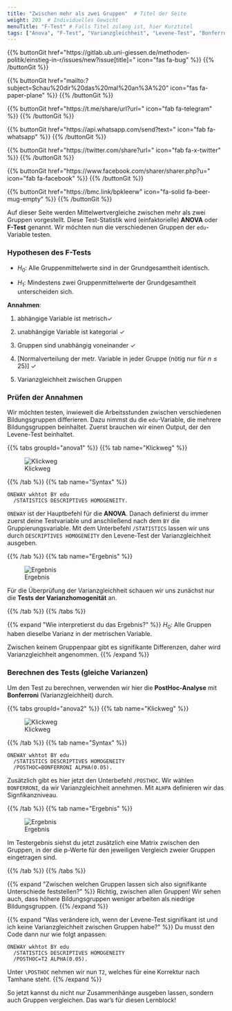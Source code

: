 ```yaml
---
title: "Zwischen mehr als zwei Gruppen"  # Titel der Seite
weight: 203  # Individuelles Gewicht 
menuTitle: "F-Test" # Falls Titel zulang ist, hier Kurztitel
tags: ["Anova", "F-Test", "Varianzgleichheit", "Levene-Test", "Bonferroni"]  # Tags hiereinsetzen; Kurzwort, was auf der Seite passsiert
---
```


{{% buttonGit href=\"https\:\/\/gitlab.ub.uni-giessen.de\/methoden-politik\/einstieg-in-r\/issues\/new?issue[title]=\" icon=\"fas fa-bug\" %}} {{% /buttonGit %}} 

{{% buttonGit href=\"mailto\:?subject=Schau\%20dir\%20das\%20mal\%20an\%3A\%20\" icon=\"fas fa-paper-plane\" %}} {{% /buttonGit %}}

{{% buttonGit href=\"https\:\/\/t.me\/share\/url?url=\" icon=\"fab fa-telegram\" %}} {{% /buttonGit %}}

{{% buttonGit href=\"https\:\/\/api.whatsapp.com\/send?text=\" icon=\"fab fa-whatsapp\" %}} {{% /buttonGit %}}

{{% buttonGit href=\"https\:\/\/twitter.com\/share?url=\" icon=\"fab fa-x-twitter\" %}} {{% /buttonGit %}}

{{% buttonGit href=\"https\:\/\/www.facebook.com\/sharer\/sharer.php?u=\" icon=\"fab fa-facebook\" %}} {{% /buttonGit %}}

{{% buttonGit href=\"https\:\/\/bmc.link\/bpkleerw\" icon=\"fa-solid fa-beer-mug-empty\" %}} {{% /buttonGit %}}

Auf dieser Seite werden Mittelwertvergleiche zwischen mehr als zwei Gruppen vorgestellt. Diese Test-Statistik wird (einfaktorielle) **ANOVA** oder **F-Test** genannt. Wir möchten nun die verschiedenen Gruppen der `edu`-Variable testen. 

### Hypothesen des F-Tests

- $H_0$: Alle Gruppenmittelwerte sind in der Grundgesamtheit identisch.

- $H_1$: Mindestens zwei Gruppenmittelwerte der Grundgesamtheit unterscheiden sich.


**Annahmen**:

1. abhängige Variable ist metrisch$\checkmark$

2. unabhängige Variable ist kategorial $\checkmark$

3. Gruppen sind unabhängig voneinander $\checkmark$

4. [Normalverteilung der metr. Variable in jeder Gruppe (nötig nur für $n \leq 25$)] $\checkmark$

5. Varianzgleichheit zwischen Gruppen

### Prüfen der Annahmen

Wir möchten testen, inwieweit die Arbeitsstunden zwischen verschiedenen Bildungsgruppen differieren. Dazu nimmst du die `edu`-Variable, die mehrere Bildungsgruppen beinhaltet. Zuerst  brauchen wir einen Output, der den Levene-Test beinhaltet.

{{% tabs groupId=\"anova1\" %}}
{{% tab name=\"Klickweg\" %}}

![Klickweg](../gif/anova1.gif)

{{% /tab %}}
{{% tab name=\"Syntax\" %}}
```spss
ONEWAY wkhtot BY edu
  /STATISTICS DESCRIPTIVES HOMOGENEITY.
```

`ONEWAY` ist der Hauptbefehl für die **ANOVA**. Danach definierst du immer zuerst deine Testvariable und anschließend nach dem `BY` die Gruppierungsvariable. Mit dem Unterbefehl `/STATISTICS` lassen wir uns durch `DESCRIPTIVES HOMOGENEITY` den Levene-Test der Varianzgleichheit ausgeben. 

{{% /tab %}}
{{% tab name=\"Ergebnis\" %}}

![Ergebnis](../img/anova1.png)

Für die Überprüfung der Varianzgleichheit schauen wir uns zunächst nur die **Tests der Varianzhomogenität** an. 

{{% /tab %}}
{{% /tabs %}}

{{% expand \"Wie interpretierst du das Ergebnis?\" %}}
$H_0$: Alle Gruppen haben dieselbe Varianz in der metrischen Variable.

Zwischen keinem Gruppenpaar gibt es signifikante Differenzen, daher wird Varianzgleichheit angenommen. 
{{% /expand %}}

### Berechnen des Tests (gleiche Varianzen)

Um den Test zu berechnen, verwenden wir hier die **PostHoc-Analyse** mit **Bonferroni** (Varianzgleichheit) durch.

{{% tabs groupId=\"anova2\" %}}
{{% tab name=\"Klickweg\" %}}

![Klickweg](../gif/anova2.gif)

{{% /tab %}}
{{% tab name=\"Syntax\" %}}
```spss
ONEWAY wkhtot BY edu
  /STATISTICS DESCRIPTIVES HOMOGENEITY 
  /POSTHOC=BONFERRONI ALPHA(0.05).
```

Zusätzlich gibt es hier jetzt den Unterbefehl `/POSTHOC`. Wir wählen `BONFERRONI`, da wir Varianzgleichheit annehmen. Mit `ALHPA` definieren wir das Signfikanzniveau.

{{% /tab %}}
{{% tab name=\"Ergebnis\" %}}

![Ergebnis](../img/anova2.png)

Im Testergebnis siehst du jetzt zusätzlich eine Matrix zwischen den Gruppen, in der die p-Werte für den jeweiligen Vergleich zweier Gruppen eingetragen sind. 

{{% /tab %}}
{{% /tabs %}}

{{% expand \"Zwischen welchen Gruppen lassen sich also signifikante Unterschiede feststellen?\" %}}
Richtig, zwischen allen Gruppen! Wir sehen auch, dass höhere Bildungsgruppen weniger arbeiten als niedrige Bildungsgruppen.
{{% /expand %}}

{{% expand \"Was verändere ich, wenn der Levene-Test signifikant ist und ich keine Varianzgleichheit zwischen Gruppen habe?\" %}}
Du musst den Code dann nur wie folgt anpassen:
```spss
ONEWAY wkhtot BY edu
  /STATISTICS DESCRIPTIVES HOMOGENEITY 
  /POSTHOC=T2 ALPHA(0.05).
```

Unter `\POSTHOC` nehmen wir nun `T2`, welches für eine Korrektur nach Tamhane steht.
{{% /expand %}}

So jetzt kannst du nicht nur Zusammenhänge ausgeben lassen, sondern auch Gruppen vergleichen. Das war's für diesen Lernblock!